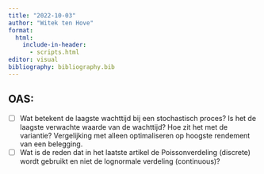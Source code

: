 ```yaml
---
title: "2022-10-03"
author: "Witek ten Hove"
format:
  html:
    include-in-header:
      - scripts.html
editor: visual
bibliography: bibliography.bib
---
```


## OAS:

-   [ ] Wat betekent de laagste wachttijd bij een stochastisch proces? Is het de laagste verwachte waarde van de wachttijd? Hoe zit het met de variantie? Vergelijking met alleen optimaliseren op hoogste rendement van een belegging.
-   [ ] Wat is de reden dat in het laatste artikel de Poissonverdeling (discrete) wordt gebruikt en niet de lognormale verdeling (continuous)?
